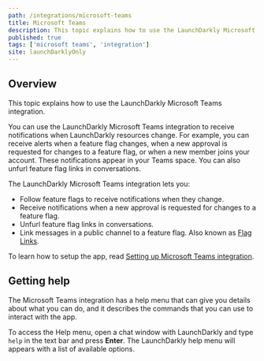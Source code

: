 ```yaml
---
path: /integrations/microsoft-teams
title: Microsoft Teams
description: This topic explains how to use the LaunchDarkly Microsoft Teams integration, which sends alerts to your Teams space when LaunchDarkly resources change.
published: true
tags: ['microsoft teams', 'integration']
site: launchDarklyOnly
---
```


## Overview

This topic explains how to use the LaunchDarkly Microsoft Teams integration.

You can use the LaunchDarkly Microsoft Teams integration to receive notifications when LaunchDarkly resources change. For example, you can receive alerts when a feature flag changes, when a new approval is requested for changes to a feature flag, or when a new member joins your account. These notifications appear in your Teams space. You can also unfurl feature flag links in conversations.

The LaunchDarkly Microsoft Teams integration lets you:

- Follow feature flags to receive notifications when they change.
- Receive notifications when a new approval is requested for changes to a feature flag.
- Unfurl feature flag links in conversations.
- Link messages in a public channel to a feature flag. Also known as [Flag Links](/home/flags/links).

To learn how to setup the app, read [Setting up Microsoft Teams integration](/integrations/microsoft-teams/setting-up).

## Getting help

The Microsoft Teams integration has a help menu that can give you details about what you can do, and it describes the commands that you can use to interact with the app.

To access the Help menu, open a chat window with LaunchDarkly and type `help` in the text bar and press **Enter**. The LaunchDarkly help menu will appears with a list of available options.

